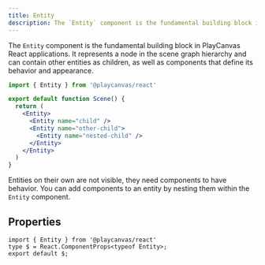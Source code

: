 ```yaml
---
title: Entity
description: The `Entity` component is the fundamental building block in PlayCanvas React applications. It represents a node in the scene graph hierarchy and can contain other entities as children, as well as components that define its behavior and appearance.
---
```


The `Entity` component is the fundamental building block in PlayCanvas React applications. It represents a node in the scene graph hierarchy and can contain other entities as children, as well as components that define its behavior and appearance.

```jsx copy
import { Entity } from '@playcanvas/react'

export default function Scene() {
  return (
    <Entity>
      <Entity name="child" />
      <Entity name="other-child">
        <Entity name="nested-child" />
      </Entity>
    </Entity>
  )
}
```

Entities on their own are not visible, they need components to have behavior. You can add components to an entity by nesting them within the `Entity` component.

## Properties

```tsx asTypedoc
import { Entity } from '@playcanvas/react'
type $ = React.ComponentProps<typeof Entity>;
export default $;
```
